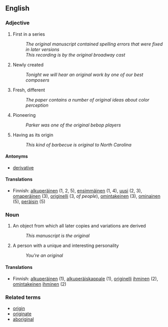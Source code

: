 == English ==

=== Adjective ===

# First in a series
#: ''The original manuscript contained spelling errors that were fixed in later versions''
#: ''This recording is by the original broadway cast''
# Newly created
#: ''Tonight we will hear an original work by one of our best composers''
# Fresh, different
#: ''The paper contains a number of original ideas about color perception''
# Pioneering
#: ''Parker was one of the original bebop players''
# Having as its origin
#: ''This kind of barbecue is original to North Carolina''

==== Antonyms ====

* [[derivative]]

====Translations====
*Finnish: [[alkuperäinen]] (1, 2, 5), [[ensimmäinen]] (1, 4), [[uusi]] (2, 3), [[omaperäinen]] (3), [[originelli]] (3, ''of people''), [[omintakeinen]] (3), [[ominainen]] (5), [[peräisin]] (5)

=== Noun ===

# An object from which all later copies and variations are derived
#: ''This manuscript is the original''
# A person with a unique and interesting personality
#: ''You're an original''

====Translations====
*Finnish: [[alkuperäinen]] (1), [[alkuperäiskappale]] (1), [[originelli]] [[ihminen]] (2), [[omintakeinen]] [[ihminen]] (2)

=== Related terms ===

* [[origin]]
* [[originate]]
* [[aboriginal]]